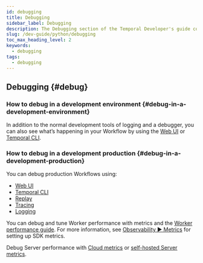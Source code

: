 ```yaml
---
id: debugging
title: Debugging
sidebar_label: Debugging
description: The Debugging section of the Temporal Developer's guide covers the many ways to debug your application.
slug: /dev-guide/python/debugging
toc_max_heading_level: 2
keywords:
  - debugging
tags:
  - debugging
---
```



## Debugging {#debug}


### How to debug in a development environment {#debug-in-a-development-environment}

In addition to the normal development tools of logging and a debugger, you can also see what’s happening in your Workflow by using the [Web UI](/web-ui) or [Temporal CLI](/cli).

### How to debug in a development production {#debug-in-a-development-production}

You can debug production Workflows using:

- [Web UI](/web-ui)
- [Temporal CLI](/cli)
- [Replay](/dev-guide/python/testing#replay)
- [Tracing](/dev-guide/python/observability#tracing)
- [Logging](/dev-guide/python/observability#logging)

You can debug and tune Worker performance with metrics and the [Worker performance guide](/dev-guide/worker-performance).
For more information, see [Observability ▶️ Metrics](/dev-guide/python/observability#metrics) for setting up SDK metrics.

Debug Server performance with [Cloud metrics](/cloud/metrics/) or [self-hosted Server metrics](/self-hosted-guide/production-checklist#scaling-and-metrics).

